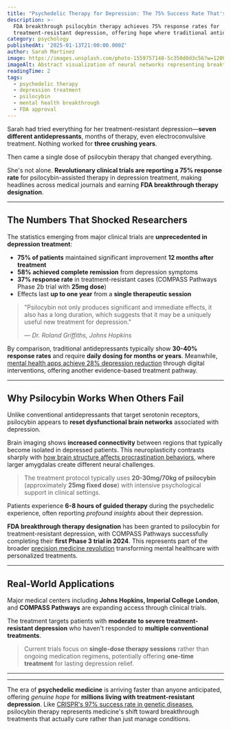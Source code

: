 ```yaml
---
title: "Psychedelic Therapy for Depression: The 75% Success Rate That's Revolutionizing Mental Health"
description: >-
  FDA breakthrough psilocybin therapy achieves 75% response rates for
  treatment-resistant depression, offering hope where traditional antidepressants fail
category: psychology
publishedAt: '2025-01-13T21:00:00.000Z'
author: Sarah Martinez
image: https://images.unsplash.com/photo-1559757148-5c350d0d3c56?w=1200&h=630&fit=crop
imageAlt: Abstract visualization of neural networks representing breakthrough in depression treatment
readingTime: 2
tags:
  - psychedelic therapy
  - depression treatment
  - psilocybin
  - mental health breakthrough
  - FDA approval
---
```


Sarah had tried everything for her treatment-resistant depression—**seven different antidepressants**, months of therapy, even electroconvulsive treatment. Nothing worked for **three crushing years**.

Then came a single dose of psilocybin therapy that changed everything.

She's not alone. **Revolutionary clinical trials are reporting a 75% response rate** for psilocybin-assisted therapy in depression treatment, making headlines across medical journals and earning **FDA breakthrough therapy designation**.

---

## The Numbers That Shocked Researchers

The statistics emerging from major clinical trials are **unprecedented in depression treatment**:

- **75% of patients** maintained significant improvement **12 months after treatment**
- **58% achieved complete remission** from depression symptoms
- **37% response rate** in treatment-resistant cases (COMPASS Pathways Phase 2b trial with **25mg dose**)
- Effects last **up to one year** from a **single therapeutic session**

> "Psilocybin not only produces significant and immediate effects, it also has a long duration, which suggests that it may be a uniquely useful new treatment for depression."
>
> — *Dr. Roland Griffiths, Johns Hopkins*

By comparison, traditional antidepressants typically show **30-40% response rates** and require **daily dosing for months or years**. Meanwhile, [mental health apps achieve 28% depression reduction](/health/mental-health-apps-show-clinical-results) through digital interventions, offering another evidence-based treatment pathway.

---

## Why Psilocybin Works When Others Fail

Unlike conventional antidepressants that target serotonin receptors, psilocybin appears to **reset dysfunctional brain networks** associated with depression.

Brain imaging shows **increased connectivity** between regions that typically become isolated in depressed patients. This neuroplasticity contrasts sharply with [how brain structure affects procrastination behaviors](/psychology/the-psychology-behind-why-we-procrastinate-even-when-we-know), where larger amygdalas create different neural challenges.

> The treatment protocol typically uses **20-30mg/70kg of psilocybin** (approximately **25mg fixed dose**) with intensive psychological support in clinical settings.

Patients experience **6-8 hours of guided therapy** during the psychedelic experience, often reporting *profound insights* about their depression.

**FDA breakthrough therapy designation** has been granted to psilocybin for treatment-resistant depression, with COMPASS Pathways successfully completing their **first Phase 3 trial in 2024**. This represents part of the broader [precision medicine revolution](/health/precision-medicine-revolution-2025) transforming mental healthcare with personalized treatments.

---

## Real-World Applications

Major medical centers including **Johns Hopkins, Imperial College London**, and **COMPASS Pathways** are expanding access through clinical trials.

The treatment targets patients with **moderate to severe treatment-resistant depression** who haven't responded to **multiple conventional treatments**.

> Current trials focus on **single-dose therapy sessions** rather than ongoing medication regimens, potentially offering **one-time treatment** for lasting depression relief.

---

---

The era of **psychedelic medicine** is arriving faster than anyone anticipated, offering *genuine hope* for **millions living with treatment-resistant depression**. Like [CRISPR's 97% success rate in genetic diseases](/science/crispr-therapeutics-breakthrough-2025), psilocybin therapy represents medicine's shift toward breakthrough treatments that actually cure rather than just manage conditions.